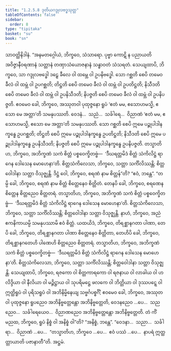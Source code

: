 ```yaml
---
title: "1.2.5.8 ဒုတိယဂဒ္ဒုလဗဒ္ဓသုတ္တ"
tableOfContents: false
sidebar:
  order: 8
type: "tipitaka"
basket: "su"
book: "sn"
---
```



<DynamicBreadcrumb />

<Division number="100" book="sn" e="ch" v="18" p="295">

<Paragraph number="624" book="sn">
သာဝတ္ထိနိဒါနံ. “အနမတဂ္ဂေါယံ, ဘိက္ခဝေ, သံသာရော. ပုဗ္ဗာ ကောဋိ န ပညာယတိ အဝိဇ္ဇာနီဝရဏာနံ သတ္တာနံ တဏှာသံယောဇနာနံ သန္ဓာဝတံ သံသရတံ. သေယျထာပိ, ဘိက္ခဝေ, သာ ဂဒ္ဒုလဗဒ္ဓေါ ဒဠှေ ခီလေ ဝါ ထမ္ဘေ ဝါ ဥပနိဗဒ္ဓေါ. သော ဂစ္ဆတိ စေပိ တမေဝ ခီလံ ဝါ ထမ္ဘံ ဝါ ဥပဂစ္ဆတိ; တိဋ္ဌတိ စေပိ တမေဝ ခီလံ ဝါ ထမ္ဘံ ဝါ ဥပတိဋ္ဌတိ; နိသီဒတိ စေပိ တမေဝ ခီလံ ဝါ ထမ္ဘံ ဝါ ဥပနိသီဒတိ; နိပဇ္ဇတိ စေပိ တမေဝ ခီလံ ဝါ ထမ္ဘံ ဝါ ဥပနိပဇ္ဇတိ. ဧဝမေဝ ခေါ, ဘိက္ခဝေ, အဿုတဝါ ပုထုဇ္ဇနော ရူပံ ‘ဧတံ မမ, ဧသောဟမသ္မိ, ဧသော မေ အတ္တာ’တိ သမနုပဿတိ. ဝေဒနံ…  သညံ…  သင်္ခါရေ…  ဝိညာဏံ ‘ဧတံ မမ, ဧသောဟမသ္မိ, ဧသော မေ အတ္တာ’တိ သမနုပဿတိ. သော ဂစ္ဆတိ စေပိ ဣမေ ပဉ္စုပါဒါနက္ခန္ဓေ ဥပဂစ္ဆတိ; တိဋ္ဌတိ စေပိ ဣမေ ပဉ္စုပါဒါနက္ခန္ဓေ ဥပတိဋ္ဌတိ; နိသီဒတိ စေပိ ဣမေ ပဉ္စုပါဒါနက္ခန္ဓေ ဥပနိသီဒတိ; နိပဇ္ဇတိ စေပိ ဣမေ ပဉ္စုပါဒါနက္ခန္ဓေ ဥပနိပဇ္ဇတိ. တသ္မာတိဟ, ဘိက္ခဝေ, အဘိက္ခဏံ သကံ စိတ္တံ ပစ္စဝေက္ခိတဗ္ဗံ—  ‘ဒီဃရတ္တမိဒံ စိတ္တံ သံကိလိဋ္ဌံ ရာဂေန ဒေါသေန မောဟေနာ’တိ. စိတ္တသံကိလေသာ, ဘိက္ခဝေ, သတ္တာ သင်္ကိလိဿန္တိ; စိတ္တဝေါဒါနာ သတ္တာ ဝိသုဇ္ဈန္တိ.
</Paragraph>

<Paragraph number="625" book="sn">
ဒိဋ္ဌံ ဝေါ, ဘိက္ခဝေ, စရဏံ နာမ စိတ္တန်”တိ? “ဧဝံ, ဘန္တေ”. “တမ္ပိ ခေါ, ဘိက္ခဝေ, စရဏံ နာမ စိတ္တံ စိတ္တေနေဝ စိတ္တိတံ. တေနပိ ခေါ, ဘိက္ခဝေ, စရဏေန စိတ္တေန စိတ္တညေဝ စိတ္တတရံ. တသ္မာတိဟ, ဘိက္ခဝေ, အဘိက္ခဏံ သကံ စိတ္တံ ပစ္စဝေက္ခိတဗ္ဗံ—  ‘ဒီဃရတ္တမိဒံ စိတ္တံ သံကိလိဋ္ဌံ ရာဂေန ဒေါသေန မောဟေနာ’တိ. စိတ္တသံကိလေသာ, ဘိက္ခဝေ, သတ္တာ သင်္ကိလိဿန္တိ; စိတ္တဝေါဒါနာ သတ္တာ ဝိသုဇ္ဈန္တိ.
</Paragraph>

<Paragraph number="626" book="sn">
နာဟံ, ဘိက္ခဝေ, အညံ ဧကနိကာယမ္ပိ သမနုပဿာမိ ဧဝံ စိတ္တံ. ယထယိဒံ, ဘိက္ခဝေ, တိရစ္ဆာနဂတာ ပါဏာ, တေပိ ခေါ, ဘိက္ခဝေ, တိရစ္ဆာနဂတာ ပါဏာ စိတ္တေနေဝ စိတ္တိတာ, တေဟိပိ ခေါ, ဘိက္ခဝေ, တိရစ္ဆာနဂတေဟိ ပါဏေဟိ စိတ္တညေဝ စိတ္တတရံ. တသ္မာတိဟ, ဘိက္ခဝေ, အဘိက္ခဏံ သကံ စိတ္တံ ပစ္စဝေက္ခိတဗ္ဗံ—  ‘ဒီဃရတ္တမိဒံ စိတ္တံ သံကိလိဋ္ဌံ ရာဂေန ဒေါသေန မောဟေနာ’တိ. စိတ္တသံကိလေသာ, ဘိက္ခဝေ, သတ္တာ သင်္ကိလိဿန္တိ; စိတ္တဝေါဒါနာ သတ္တာ ဝိသုဇ္ဈန္တိ.
</Paragraph>

<Paragraph number="627" book="sn">
သေယျထာပိ, ဘိက္ခဝေ, ရဇကော ဝါ စိတ္တကာရကော ဝါ ရဇနာယ ဝါ လာခါယ ဝါ ဟလိဒ္ဒိယာ ဝါ နီလိယာ ဝါ မဉ္ဇိဋ္ဌာယ ဝါ သုပရိမဋ္ဌေ ဖလကေ ဝါ ဘိတ္တိယာ ဝါ ဒုဿပဋ္ဋေ ဝါ ဣတ္ထိရူပံ ဝါ ပုရိသရူပံ ဝါ အဘိနိမ္မိနေယျ သဗ္ဗင်္ဂပစ္စင်္ဂိံ; ဧဝမေဝ ခေါ, ဘိက္ခဝေ, အဿုတဝါ ပုထုဇ္ဇနော ရူပညေဝ အဘိနိဗ္ဗတ္တေန္တော အဘိနိဗ္ဗတ္တေတိ, ဝေဒနညေဝ …ပေ…  သညညေဝ…  သင်္ခါရေယေဝ…  ဝိညာဏညေဝ အဘိနိဗ္ဗတ္တေန္တော အဘိနိဗ္ဗတ္တေတိ. တံ ကိံ မညထ, ဘိက္ခဝေ, ရူပံ နိစ္စံ ဝါ အနိစ္စံ ဝါ”တိ? “အနိစ္စံ, ဘန္တေ”. “ဝေဒနာ…  သညာ…  သင်္ခါရာ…  ဝိညာဏံ …ပေ…  “တသ္မာတိဟ, ဘိက္ခဝေ …ပေ…  ဧဝံ ပဿံ …ပေ…  နာပရံ ဣတ္ထတ္တာယာတိ ပဇာနာတီ”တိ.

</Paragraph>
</Division>

<Paragraph number="628" type="center" book="sn">
အဋ္ဌမံ.
</Paragraph>